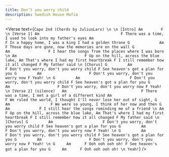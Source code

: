 ```yaml
---
title: Don’t you worry child
description: Swedish House Mafia
---
```



<Verse
  text={`
Capo 2nd (Chords by JuliusLarx)
\n
\n
[Intro]
Am        F
\n
[Verse 1]
            Am                                    F
There was a time, I used to look into my father's eyes
           Am                                F
In a happy home, I was a king I had a golden throne
               G             Am                  F
Those days are gone, now the memories are on the wall
           G              Am                 F
I hear the songs from the places where I was born
\n
Am                              F
Up on the hill, across the blue lake,
                                  Am
That's where I had my first heartbreak
                            F
I still remember how it all changed
F
My father said
\n
[Chorus]
G         Am                      F
Don't you worry, don't you worry child
F
See heaven's got a plan for you
G         Am                     F
Don't you worry, don't you worry now
F
Yeah!
\n
G         Am                      F
Don't you worry, don't you worry child
F
See heaven's got a plan for you
G         Am                     F
Don't you worry, don't you worry now
F
Yeah!
\n
[Verse 2]
(silence)   Am                                 F
There was a time, I met a girl of a different kind
             Am                                           F
We ruled the world, I thought I'll never lose her out of sight,
           G         Am                  F
We were so young, I think of her now and then
                 G        Am             F
I still hear the songs reminding me of a friend
\n
Am                              F
Up on the hill, across the blue lake,
                                  Am
That's where I had my first heartbreak
                            F
I still remember how it all changed
F
My father said
\n
[Chorus]
G         Am                      F
Don't you worry, don't you worry child
F
See heaven's got a plan for you
G         Am                     F
Don't you worry, don't you worry now
F
Yeah!
\n
G         Am                      F
Don't you worry, don't you worry child
F
See heaven's got a plan for you
G         Am                     F
Don't you worry, don't you worry now
F
Yeah!
\n
G     Am      F
  Ooh ooh ooh oh!
F
See heaven's got a plan for you
G     Am      F
  Ooh ooh ooh oh!
\n
Yeah!
`}
/>
